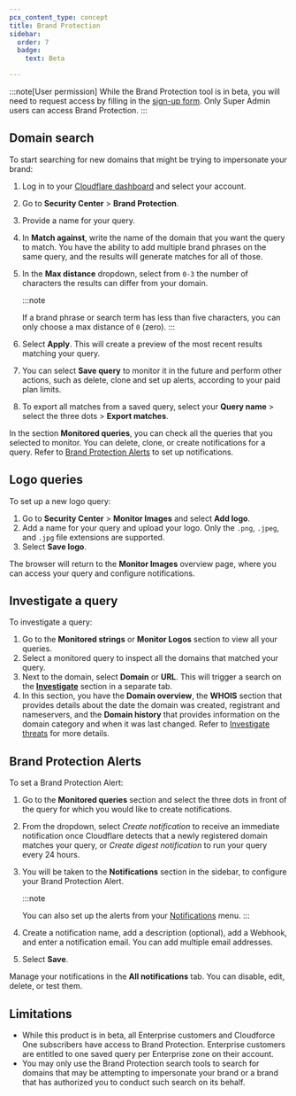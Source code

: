 ```yaml
---
pcx_content_type: concept
title: Brand Protection
sidebar:
  order: 7
  badge:
    text: Beta

---
```



:::note[User permission]
While the Brand Protection tool is in beta, you will need to request access by filling in the [sign-up form](http://cloudflare.com/lp/brandprotection).
Only Super Admin users can access Brand Protection.
:::

<Render file="brand-protection-definition" />

## Domain search

To start searching for new domains that might be trying to impersonate your brand:

1. Log in to your [Cloudflare dashboard](https://dash.cloudflare.com/) and select your account.

2. Go to **Security Center** > **Brand Protection**.

3. Provide a name for your query.

4. In **Match against**, write the name of the domain that you want the query to match. You have the ability to add multiple brand phrases on the same query, and the results will generate matches for all of those.

5. In the **Max distance** dropdown, select from `0-3` the number of characters the results can differ from your domain.

   :::note

   If a brand phrase or search term has less than five characters, you can only choose a max distance of `0` (zero).
   :::

6. Select **Apply**. This will create a preview of the most recent results matching your query.

7. You can select **Save query** to monitor it in the future and perform other actions, such as delete, clone and set up alerts, according to your paid plan limits.

8. To export all matches from a saved query, select your **Query name** > select the three dots > **Export matches**.

In the section **Monitored queries**, you can check all the queries that you selected to monitor. You can delete, clone, or create notifications for a query. Refer to [Brand Protection Alerts](#brand-protection-alerts) to set up notifications.

## Logo queries

To set up a new logo query:

1. Go to **Security Center** > **Monitor Images** and select **Add logo**.
2. Add a name for your query and upload your logo. Only the `.png`, `.jpeg`, and `.jpg` file extensions are supported.
3. Select **Save logo**.

The browser will return to the **Monitor Images** overview page, where you can access your query and configure notifications.

## Investigate a query

To investigate a query:

1. Go to the **Monitored strings** or **Monitor Logos** section to view all your queries.
2. Select a monitored query to inspect all the domains that matched your query.
3. Next to the domain, select **Domain** or **URL**. This will trigger a search on the [**Investigate**](/security-center/investigate/) section in a separate tab.
4. In this section, you have the **Domain overview**, the **WHOIS** section that provides details about the date the domain was created, registrant and nameservers, and the **Domain history** that provides information on the domain category and when it was last changed. Refer to [Investigate threats](/security-center/investigate/investigate-threats/) for more details.

## Brand Protection Alerts

<Render file="brand-protection-alerts" />

<AvailableNotifications product="Security Center" />

To set a Brand Protection Alert:

1. Go to the **Monitored queries** section and select the three dots in front of the query for which you would like to create notifications.

2. From the dropdown, select *Create notification* to receive an immediate notification once Cloudflare detects that a newly registered domain matches your query, or *Create digest notification* to run your query every 24 hours.

3. You will be taken to the **Notifications** section in the sidebar, to configure your Brand Protection Alert.

   :::note

   You can also set up the alerts from your [Notifications](/notifications/) menu.
   :::

4. Create a notification name, add a description (optional), add a Webhook, and enter a notification email. You can add multiple email addresses.

5. Select **Save**.

Manage your notifications in the **All notifications** tab. You can disable, edit, delete, or test them.

## Limitations

* While this product is in beta, all Enterprise customers and Cloudforce One subscribers have access to Brand Protection. Enterprise customers are entitled to one saved query per Enterprise zone on their account.
* You may only use the Brand Protection search tools to search for domains that may be attempting to impersonate your brand or a brand that has authorized you to conduct such search on its behalf.